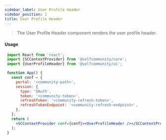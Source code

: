 ```yaml
---
sidebar_label: User Profile Header
sidebar_position: 1
title: User Profile Header
---
```


> The User Profile Header component renders the user profile header.


<Logged><UserProfileHeader/></Logged>


#### Usage

```jsx
 import React from 'react';
 import {SCContextProvider} from '@selfcommunity/core';
 import {UserProfileHeader} from '@selfcommunity/ui';

 function App() {
   const conf = {
     portal: '<community-path>',
     session: {
       type: 'OAuth',
       token: '<community-token>',
       refreshToken: '<community-refresh-token>',
       refreshTokenEndpoint: '<community-refresh-endpoint>',
     },
   };
   return (
     <SCContextProvider conf={conf}><UserProfileHeader /></SCContextProvider>
   );
 }
```